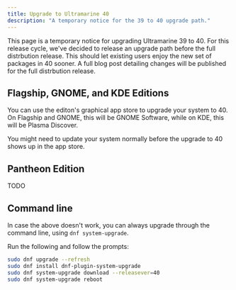 ```yaml
---
title: Upgrade to Ultramarine 40
description: "A temporary notice for the 39 to 40 upgrade path."
---
```


This page is a temporary notice for upgrading Ultramarine 39 to 40.
For this release cycle, we've decided to release an upgrade path before the full distrbution release.
This should let existing users enjoy the new set of packages in 40 sooner.
A full blog post detailing changes will be published for the full distrbution release.

## Flagship, GNOME, and KDE Editions

You can use the editon's graphical app store to upgrade your system to 40.
On Flagship and GNOME, this will be GNOME Software, while on KDE, this will be Plasma Discover.

You might need to update your system normally before the upgrade to 40 shows up in the app store.

## Pantheon Edition

TODO

## Command line

In case the above doesn't work, you can always upgrade through the command line, using `dnf system-upgrade`.

Run the following and follow the prompts:

```sh
sudo dnf upgrade --refresh
sudo dnf install dnf-plugin-system-upgrade
sudo dnf system-upgrade download --releasever=40
sudo dnf system-upgrade reboot
```
